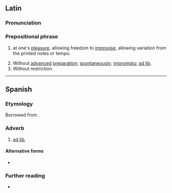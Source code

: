 {{also|ad líbitum}}
==Latin==
{{wikipedia}}

===Pronunciation===
{{la-IPA}}

===Prepositional phrase===
{{head|la|prepositional phrase}}

# {{lb|la|music}} at one's [[pleasure]], allowing freedom to [[improvise]], allowing variation from the printed notes or tempo.
# Without [[advance]]d [[preparation]]; [[spontaneously]]; [[impromptu]]; [[ad lib]].
# Without restriction.

----

==Spanish==

===Etymology===
Borrowed from {{bor|es|la|ad libitum}}.

===Adverb===
{{es-adv|head=ad libitum}}

# [[ad lib]], {{l|en|ad libitum}}

====Alternative forms====
* {{l|es|ad líbitum}}

===Further reading===
* {{R:DRAE 2001}}